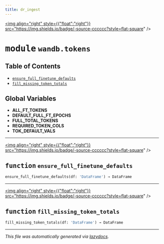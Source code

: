 ```yaml
---
title: dr_ingest
---
```


<a href="https://github.com/drothermel/dr_ingest/blob/main/src/dr_ingest/wandb/tokens.py"><img align="right" style={{"float":"right"}} src="https://img.shields.io/badge/-source-cccccc?style=flat-square" /></a>

# <kbd>module</kbd> `wandb.tokens`



## Table of Contents
- [`ensure_full_finetune_defaults`](./dr_ingest.wandb.tokens#function-ensure-full-finetune-defaults)
- [`fill_missing_token_totals`](./dr_ingest.wandb.tokens#function-fill-missing-token-totals)


**Global Variables**
---------------
- **ALL_FT_TOKENS**
- **DEFAULT_FULL_FT_EPOCHS**
- **FULL_TOTAL_TOKENS**
- **REQUIRED_TOKEN_COLS**
- **TOK_DEFAULT_VALS**

---

<a href="https://github.com/drothermel/dr_ingest/blob/main/src/dr_ingest/wandb/tokens.py#L19"><img align="right" style={{"float":"right"}} src="https://img.shields.io/badge/-source-cccccc?style=flat-square" /></a>

## <kbd>function</kbd> `ensure_full_finetune_defaults`

```python
ensure_full_finetune_defaults(df: 'DataFrame') → DataFrame
```





---

<a href="https://github.com/drothermel/dr_ingest/blob/main/src/dr_ingest/wandb/tokens.py#L31"><img align="right" style={{"float":"right"}} src="https://img.shields.io/badge/-source-cccccc?style=flat-square" /></a>

## <kbd>function</kbd> `fill_missing_token_totals`

```python
fill_missing_token_totals(df: 'DataFrame') → DataFrame
```







---

_This file was automatically generated via [lazydocs](https://github.com/ml-tooling/lazydocs)._
